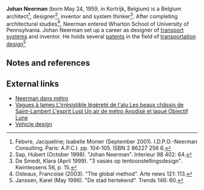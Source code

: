 '''Johan Neerman''' (born May 24, 1959, in Kortrijk, Belgium) is a Belgium architect<ref>Febvre, Jacqueline; Isabelle Monier (September 2001). I.D.P.O.-Neerman Consulting. Paris: A.P.C.I. pp. 104-105. ISBN 2 86227 256 6.</ref>, designer<ref>Sap, Hubert (October 1998). "Johan Neerman". Interieur 98 402: 64.</ref>, inventor and system thinker<ref>
De Smedt, Klara (April 1999). "3 vasies op tentoonstellingsdesign". Kwintessens 56, p. 15.</ref>.
After completing architectural studies<ref>
Osteaux, Francoise (2003). "The global method". Arte news 121: 113.</ref>, Neerman entered Wharton School of University of Pennsylvania. Johan Neerman set up a career as designer of [[transport systems]] and inventor. He holds several [[patents]] in the field of [[transportation design]]<ref>
Janssen, Karel (May 1996). "De stad hertekend". Trends 146: 60.</ref>

== Notes and references ==
{{reflist}}

== External links ==
*[http://archives.lesoir.be/neerman-dans-le-metro_t-20000819-Z0JKRZ.html/ Neerman dans métro] 
*[http://archives.lesoir.be/100-vagues-a-lames-l-irresistible-legerete-de-l-alu-les_t-20030307-Z0MWVF.html/100% Vagues à lames L'irrésistible légèreté de l'alu Les beaux châssis de Saint-Lambert L'esprit Lust Un air de métro Anodisé et laqué Objectif Lune]
*[http://neerman.net/portfolio-veh.htm/ Vehicle design]